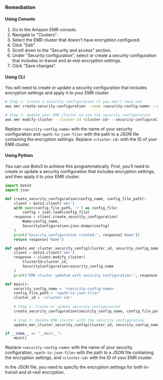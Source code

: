 ### Remediation

#### Using Console
1. Go to the Amazon EMR console.
2. Navigate to "Clusters".
3. Select the EMR cluster that doesn't have encryption configured.
4. Click "Edit".
5. Scroll down to the "Security and access" section.
6. Under "Security configuration", select or create a security configuration that includes in-transit and at-rest encryption settings.
7. Click "Save changes".

#### Using CLI
You will need to create or update a security configuration that includes encryption settings and apply it to your EMR cluster.

```bash
# Step 1: Create a security configuration if you don't have one
aws emr create-security-configuration --name <security-config-name> --security-configuration <path-to-json-file>

# Step 2: Update your EMR cluster to use the security configuration
aws emr modify-cluster --cluster-id <cluster-id> --security-configuration <security-config-name>
```

Replace `<security-config-name>` with the name of your security configuration and `<path-to-json-file>` with the path to a JSON file containing the encryption settings. Replace `<cluster-id>` with the ID of your EMR cluster.

#### Using Python
You can use Boto3 to achieve this programmatically. First, you'll need to create or update a security configuration that includes encryption settings, and then apply it to your EMR cluster.

```python
import boto3
import json

def create_security_configuration(config_name, config_file_path):
    client = boto3.client('emr')
    with open(config_file_path, 'r') as config_file:
        config = json.load(config_file)
    response = client.create_security_configuration(
        Name=config_name,
        SecurityConfiguration=json.dumps(config)
    )
    print("Security configuration created:", response['Name'])
    return response['Name']

def update_emr_cluster_security_config(cluster_id, security_config_name):
    client = boto3.client('emr')
    response = client.modify_cluster(
        ClusterId=cluster_id,
        SecurityConfiguration=security_config_name
    )
    print("EMR cluster updated with security configuration:", response['ClusterId'])

def main():
    security_config_name = '<security-config-name>'
    config_file_path = '<path-to-json-file>'
    cluster_id = '<cluster-id>'
    
    # Step 1: Create or update security configuration
    create_security_configuration(security_config_name, config_file_path)
    
    # Step 2: Update EMR cluster with the security configuration
    update_emr_cluster_security_config(cluster_id, security_config_name)

if __name__ == "__main__":
    main()
```

Replace `<security-config-name>` with the name of your security configuration, `<path-to-json-file>` with the path to a JSON file containing the encryption settings, and `<cluster-id>` with the ID of your EMR cluster.

In the JSON file, you need to specify the encryption settings for both in-transit and at-rest encryption.